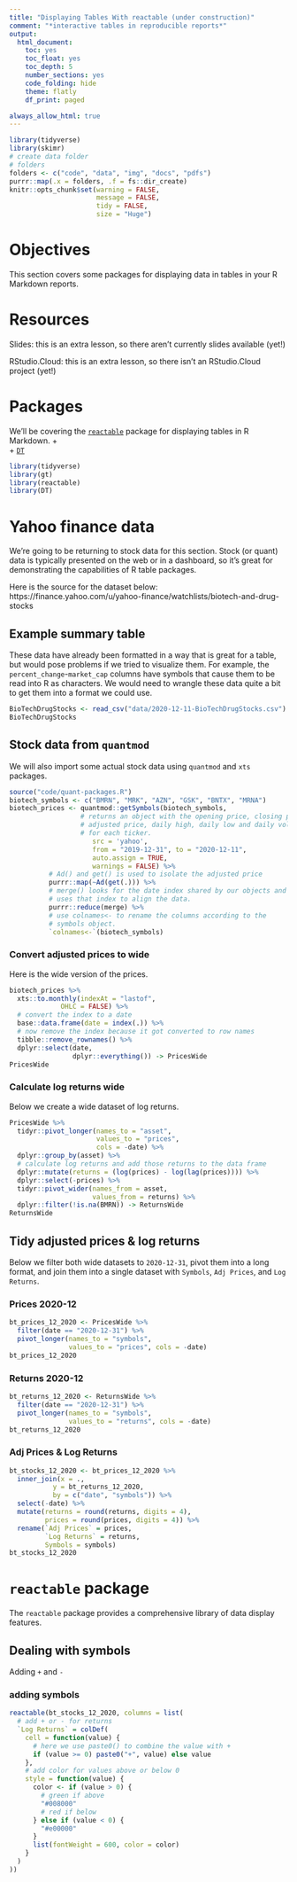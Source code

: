 ```yaml
---
title: "Displaying Tables With reactable (under construction)"
comment: "*interactive tables in reproducible reports*"
output:
  html_document:
    toc: yes
    toc_float: yes
    toc_depth: 5
    number_sections: yes
    code_folding: hide
    theme: flatly
    df_print: paged

always_allow_html: true
---
```


```r
library(tidyverse)
library(skimr)
# create data folder
# folders
folders <- c("code", "data", "img", "docs", "pdfs")
purrr::map(.x = folders, .f = fs::dir_create)
knitr::opts_chunk$set(warning = FALSE,
                      message = FALSE,
                      tidy = FALSE,
                      size = "Huge")
```

# Objectives

This section covers some packages for displaying data in tables in your R Markdown reports. 

# Resources 

Slides: this is an extra lesson, so there aren't currently slides available (yet!)

RStudio.Cloud: this is an extra lesson, so there isn't an RStudio.Cloud project (yet!)

# Packages

We'll be covering the [`reactable`](https://glin.github.io/reactable/) package for displaying tables in R Markdown.
+   
+ [`DT`](https://rstudio.github.io/DT/)  

```r
library(tidyverse)
library(gt)
library(reactable)
library(DT)
```

# Yahoo finance data

We're going to be returning to stock data for this section. Stock (or quant) data is typically presented on the web or in a dashboard, so it's great for demonstrating the capabilities of R table packages. 

Here is the source for the dataset below: https://finance.yahoo.com/u/yahoo-finance/watchlists/biotech-and-drug-stocks

## Example summary table  {.tabset}

These data have already been formatted in a way that is great for a table, but would pose problems if we tried to visualize them. For example, the `percent_change`-`market_cap` columns have symbols that cause them to be read into R as characters. We would need to wrangle these data quite a bit to get them into a format we could use.

```r
BioTechDrugStocks <- read_csv("data/2020-12-11-BioTechDrugStocks.csv")
BioTechDrugStocks
```

## Stock data from `quantmod` {.tabset}

We will also import some actual stock data using `quantmod` and `xts` packages.

```r
source("code/quant-packages.R")
biotech_symbols <- c("BMRN", "MRK", "AZN", "GSK", "BNTX", "MRNA")
biotech_prices <- quantmod::getSymbols(biotech_symbols, 
                  # returns an object with the opening price, closing price, 
                  # adjusted price, daily high, daily low and daily volume
                  # for each ticker.
                     src = 'yahoo', 
                     from = "2019-12-31", to = "2020-12-11", 
                     auto.assign = TRUE, 
                     warnings = FALSE) %>% 
          # Ad() and get() is used to isolate the adjusted price
          purrr::map(~Ad(get(.))) %>% 
          # merge() looks for the date index shared by our objects and 
          # uses that index to align the data.
          purrr::reduce(merge) %>% 
          # use colnames<- to rename the columns according to the 
          # symbols object.
          `colnames<-`(biotech_symbols)
```

### Convert adjusted prices to wide 

Here is the wide version of the prices.

```r
biotech_prices %>%
  xts::to.monthly(indexAt = "lastof", 
             OHLC = FALSE) %>%
  # convert the index to a date
  base::data.frame(date = index(.)) %>%
  # now remove the index because it got converted to row names 
  tibble::remove_rownames() %>% 
  dplyr::select(date, 
                dplyr::everything()) -> PricesWide
PricesWide
```

### Calculate log returns wide

Below we create a wide dataset of log returns. 

```r
PricesWide %>%
  tidyr::pivot_longer(names_to = "asset", 
                      values_to = "prices", 
                      cols = -date) %>% 
  dplyr::group_by(asset) %>% 
  # calculate log returns and add those returns to the data frame
  dplyr::mutate(returns = (log(prices) - log(lag(prices)))) %>% 
  dplyr::select(-prices) %>% 
  tidyr::pivot_wider(names_from = asset, 
                     values_from = returns) %>% 
  dplyr::filter(!is.na(BMRN)) -> ReturnsWide
ReturnsWide
```

## Tidy adjusted prices & log returns {.tabset}

Below we filter both wide datasets to `2020-12-31`, pivot them into a long format, and join them into a single dataset with `Symbols`, `Adj Prices`, and `Log Returns`.

### Prices 2020-12

```r
bt_prices_12_2020 <- PricesWide %>% 
  filter(date == "2020-12-31") %>% 
  pivot_longer(names_to = "symbols", 
               values_to = "prices", cols = -date)
bt_prices_12_2020
```

### Returns 2020-12

```r
bt_returns_12_2020 <- ReturnsWide %>% 
  filter(date == "2020-12-31") %>% 
  pivot_longer(names_to = "symbols", 
               values_to = "returns", cols = -date)
bt_returns_12_2020
```

### Adj Prices & Log Returns

```r
bt_stocks_12_2020 <- bt_prices_12_2020 %>% 
  inner_join(x = ., 
           y = bt_returns_12_2020, 
           by = c("date", "symbols")) %>% 
  select(-date) %>% 
  mutate(returns = round(returns, digits = 4),
         prices = round(prices, digits = 4)) %>% 
  rename(`Adj Prices` = prices,
         `Log Returns` = returns, 
         Symbols = symbols)
bt_stocks_12_2020
```

# `reactable` package

The `reactable` package provides a comprehensive library of data display features. 

## Dealing with symbols {.tabset}

Adding `+` and `-` 

### adding symbols 

```r
reactable(bt_stocks_12_2020, columns = list(
  # add + or - for returns
  `Log Returns` = colDef(
    cell = function(value) {
      # here we use paste0() to combine the value with +
      if (value >= 0) paste0("+", value) else value
    },
    # add color for values above or below 0
    style = function(value) {
      color <- if (value > 0) {
        # green if above
        "#008000"
        # red if below
      } else if (value < 0) {
        "#e00000"
      }
      list(fontWeight = 600, color = color)
    }
  )
))
```







